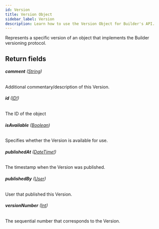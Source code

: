 ```yaml
---
id: Version
title: Version Object
sidebar_label: Version
description: Learn how to use the Version Object for Builder's API.
---
```


Represents a specific version of an object that implements the Builder versioning protocol.

## Return fields

###### <b>comment</b> ([String](/composer/builder/api/schema/scalar/String.mdx))

Additional commentary/description of this Version.

###### <b>id</b> ([ID!](/composer/builder/api/schema/scalar/ID.mdx))

The ID of the object

###### <b>isAvailable</b> ([Boolean](/composer/builder/api/schema/scalar/Boolean.mdx))

Specifies whether the Version is available for use.

###### <b>publishedAt</b> ([DateTime!](/composer/builder/api/schema/scalar/DateTime.mdx))

The timestamp when the Version was published.

###### <b>publishedBy</b> ([User](/composer/builder/api/schema/object/User.mdx))

User that published this Version.

###### <b>versionNumber</b> ([Int](/composer/builder/api/schema/scalar/Int.mdx))

The sequential number that corresponds to the Version.
